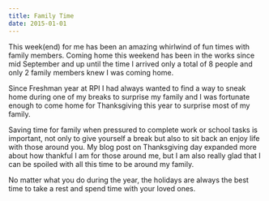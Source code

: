 ```yaml
---
title: Family Time
date: 2015-01-01
---
```


This week(end) for me has been an amazing whirlwind of fun times with family members. Coming home this weekend has been in the works since mid September and up until the time I arrived only a total of 8 people and only 2 family members knew I was coming home.

Since Freshman year at RPI I had always wanted to find a way to sneak home during one of my breaks to surprise my family and I was fortunate enough to come home for Thanksgiving this year to surprise most of my family.

Saving time for family when pressured to complete work or school tasks is important, not only to give yourself a break but also to sit back an enjoy life with those around you. My blog post on Thanksgiving day expanded more about how thankful I am for those around me, but I am also really glad that I can be spoiled with all this time to be around my family.

No matter what you do during the year, the holidays are always the best time to take a rest and spend time with your loved ones.
